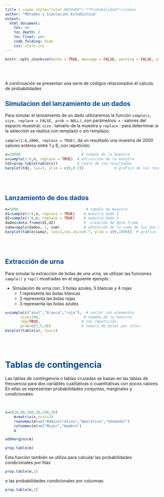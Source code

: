 ```yaml
---
title : <span style="color:#034a94"> **Probabilidad**</span>
author: "Métodos y Simulación Estadística"
output:
  html_document:
    toc: no
    toc_depth: 2
    toc_float: yes
    code_folding: hide
    css: style.css
---
```


```r
knitr::opts_chunk$set(echo = TRUE, message = FALSE, warning = FALSE, comment = NA)
```

</br></br>


A continuación se presentan una serie de códigos relacionados el calculo de probabilidades

## <span style="color:#034a94">**Simulacion del lanzamiento de un dados**</span>

Para simular el lanzamiento de un dado utilizaremos la función `sample(x, size, replace = FALSE, prob = NULL)`, con parámetros: `x` : valores del espacio muestral; `size` : tamaño de la muestra y `replace` : para determinar si la selección se realiza con remplazo o sin remplazo.

`sample(1:6,2000, replace = TRUE)`, da un resultado una muestra de 2000 valores enteros entre 1 y 6, con repetición.

```r
n=20000                            # tamaño de la muestra
x=sample(1:6,n, replace = TRUE)  # extracción de la muestra 
td1=prop.table(table(x))         # tabla de los resultados
barplot(td1, las=1, ylim = c(0,0.2))              # gráfico de los resultados
```

</br></br>

## <span style="color:#034a94">**Lanzamiento de dos dados**</span>


```r
n=5000                               # tamaño de muestra
d1=sample(1:6,n, replace = TRUE)    # muestra dado 1
d2=sample(1:6,n, replace = TRUE)    # muestra dado 2
dados=data.frame(d1,d2)             #  creación de data.frame 
suma=apply(dados, 1, sum)           # obtención de la suma de los dos datos
barplot(table(suma), las=1,cex.axis=0.7, ylim = c(0,1000))  # gráfico  de la suma
```

</br></br>


##  <span style="color:#034a94">**Extracción de urna**</span> 

Para simular la extracción de bolas de una urna, se utilizan las funciones `sample()` y `rep()` mostradas en el siguiente ejemplo :

+  Simulación de urna con:  3 bolas azules, 5 blancas y 4 rojas
    + 1 representa las bolas blancas
    + 2 representa las bolas rojas
    + 3 representa las bolas azules

```r
u=sample(c("azul","blanca","roja"),  # vector con elementos 
       size=200,                    # tamaño de la muestra
       rep=TRUE,                   # con repeticion 
       prob=c(3,5,4))              # número de bolas por color
barplot(table(u), las=1)

```
 
</br></br>

# <span style="color:#034a94">**Tablas de contingencia**</span>

Las tablas de contingencia o tablas cruzadas se basan en las tablas de frecuencia para dos variables cualitativas o cuantitativas con pocos valores. En ellas se representan probabilidades conjuntas, marginales y condicionales


</br>

```r
x=c(20,60,100,30,140,50)
	m=matrix(x,ncol=2)
	rownames(m)=c("Adminitrativo","Operativo","Vendedor")
	colnames(m)=c("Mujer","Hombre")
	m
```



```r
addmargins(m)
```


```r
prop.table(m)
```


Esta función también se utiliza para calcular las probabilidades condicionales por filas

```r
prop.table(m,1)
```

o las probabilidades condicionales por columnas

```r
prop.table(m,2)
```


